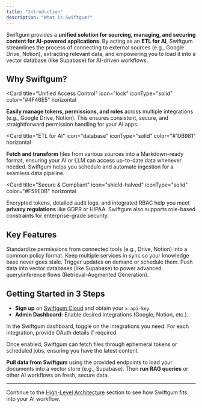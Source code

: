 ```yaml
---
title: "Introduction"
description: "What is Swiftgum?"
---
```


Swiftgum provides a **unified solution for sourcing, managing, and securing content for AI-powered applications**. By acting as an **ETL for AI**, Swiftgum streamlines the process of connecting to external sources (e.g., Google Drive, Notion), extracting relevant data, and empowering you to load it into a vector database (like Supabase) for AI-driven workflows.

## Why Swiftgum?

<Card 
  title="Unified Access Control" 
  icon="lock" 
  iconType="solid" 
  color="#4F46E5" 
  horizontal
>
  <p><strong>Easily manage tokens, permissions, and roles</strong> across multiple integrations (e.g., Google Drive, Notion). This ensures consistent, secure, and straightforward permission handling for your AI apps.</p>
</Card>

<Card 
  title="ETL for AI" 
  icon="database" 
  iconType="solid" 
  color="#10B981" 
  horizontal
>
  <p><strong>Fetch and transform</strong> files from various sources into a Markdown-ready format, ensuring your AI or LLM can access up-to-date data whenever needed. Swiftgum helps you schedule and automate ingestion for a seamless data pipeline.</p>
</Card>

<Card 
  title="Secure & Compliant" 
  icon="shield-halved" 
  iconType="solid" 
  color="#F59E0B" 
  horizontal
>
  <p>Encrypted tokens, detailed audit logs, and integrated RBAC help you meet <strong>privacy regulations</strong> like GDPR or HIPAA. Swiftgum also supports role-based constraints for enterprise-grade security.</p>
</Card>

## Key Features

<CardGroup cols={2}>
  <Card title="Automated Policy Extraction" icon="shield-keyhole">
    Standardize permissions from connected tools (e.g., Drive, Notion) into a common policy format.
  </Card>

  <Card title="Real-Time Sync" icon="arrows-rotate">
    Keep multiple services in sync so your knowledge base never goes stale. Trigger updates on demand or schedule them.
  </Card>

  <Card title="Embeddings & RAG" icon="brain">
    Push data into vector databases (like Supabase) to power advanced query/inference flows (Retrieval-Augmented Generation).
  </Card>
</CardGroup>

## Getting Started in 3 Steps

<Steps>
  <Step title="Sign Up & Configure">
    <ul>
      <li>
        <strong>Sign up</strong> on <a href="https://swiftgum.com/signup">Swiftgum Cloud</a> and obtain your <code>x-api-key</code>.
      </li>
      <li>
        <strong>Admin Dashboard:</strong> Enable desired integrations (Google, Notion, etc.).
      </li>
    </ul>
  </Step>

  <Step title="Manage Integrations">
    <p>
      In the Swiftgum dashboard, toggle on the integrations you need. For each integration, provide OAuth details if required. 
    </p>
    <p>
      Once enabled, Swiftgum can fetch files through ephemeral tokens or scheduled jobs, ensuring you have the latest content.
    </p>
  </Step>

  <Step title="Leverage in AI Flows">
    <p>
      <strong>Pull data from Swiftgum</strong> using the provided endpoints to load your documents into a vector store (e.g., Supabase). 
      Then <strong>run RAG queries</strong> or other AI workflows on fresh, secure data. 
    </p>
  </Step>
</Steps>

---

Continue to the [High-Level Architecture](architecture/high-level-architecture) section to see how Swiftgum fits into your AI workflow.
